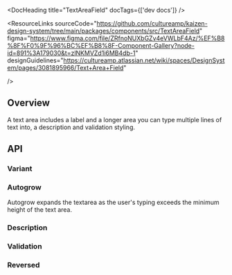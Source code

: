 
<Meta of={TextAreaFieldStories} />

<DocHeading title="TextAreaField" docTags={['dev docs']} />

<ResourceLinks
  sourceCode="https://github.com/cultureamp/kaizen-design-system/tree/main/packages/components/src/TextAreaField"
  figma="https://www.figma.com/file/ZRfnoNUXbGZv4eVWLbF4Az/%EF%B8%8F%F0%9F%96%BC%EF%B8%8F-Component-Gallery?node-id=891%3A179030&t=zlNKMVZd1i6MB4db-1"
  designGuidelines="https://cultureamp.atlassian.net/wiki/spaces/DesignSystem/pages/3081895966/Text+Area+Field"

/>

<KAIOInstallation exportNames="TextAreaField" />

## Overview

A text area includes a label and a longer area you can type multiple lines of text into, a description and validation styling.

<Canvas of={TextAreaFieldStories.Playground} />
<Controls of={TextAreaFieldStories.Playground} />

## API

### Variant

<Canvas of={TextAreaFieldStories.Variant} />

### Autogrow

Autogrow expands the textarea as the user's typing exceeds the minimum height of the text area.

<Canvas of={TextAreaFieldStories.Autogrow} />

### Description

<Canvas of={TextAreaFieldStories.Description} />

### Validation

<Canvas of={TextAreaFieldStories.Validation} />

### Reversed

<Canvas of={TextAreaFieldStories.Reversed} />
